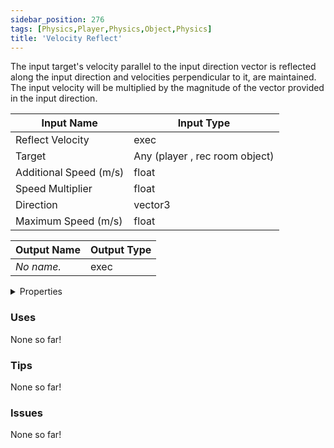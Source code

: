 ```yaml
---
sidebar_position: 276
tags: [Physics,Player,Physics,Object,Physics]
title: 'Velocity Reflect'
---
```


The input target's velocity parallel to the input direction vector is reflected along the input direction and velocities perpendicular to it, are maintained. The input velocity will be multiplied by the magnitude of the vector provided in the input direction.




<EsbSvg />

| Input Name | Input Type |
|-----------|-----------|
| Reflect Velocity | exec |
| Target | Any (player , rec room object) |
| Additional Speed (m/s) | float |
| Speed Multiplier | float |
| Direction | vector3 |
| Maximum Speed (m/s) | float |

| Output Name | Output Type |
|-----------|-----------|
| *No name.* | exec |


<details>
  <summary>Properties</summary>
  <div>
    <div>
    <table>
      <thead>
        <tr>
          <th>Is beta required?</th>
          <th>❌</th>
        </tr>
        <tr>
          <th>Is this chip a trolling risk?</th>
          <th>❌</th>
        </tr>
        <tr>
          <th>Is this chip a role assignment risk?</th>
          <th>❌</th>
        </tr>
        <tr>
          <th>Chip UUID</th>
          <th>f0137efc-b3b7-4217-ba8b-1d2e78d451bd</th>
        </tr>
      </thead>
    </table>
    </div>
  </div>
</details>

### Uses

None so far!

### Tips

None so far!

### Issues

None so far!